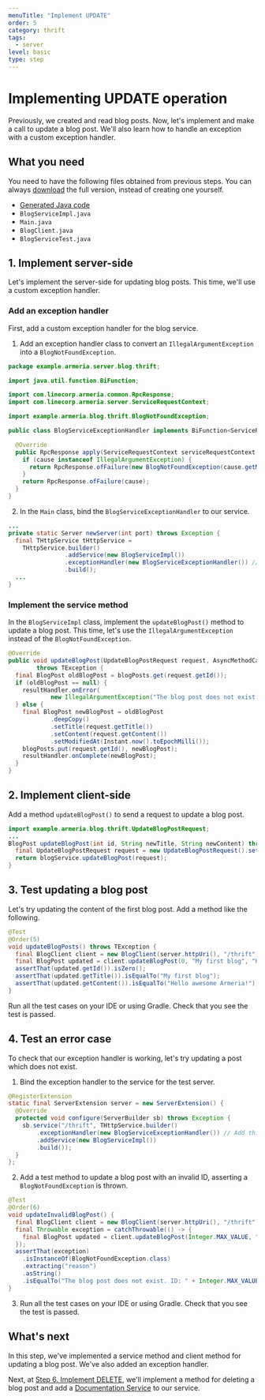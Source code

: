 ```yaml
---
menuTitle: "Implement UPDATE"
order: 5
category: thrift
tags:
  - server
level: basic
type: step
---
```


# Implementing UPDATE operation

Previously, we created and read blog posts.
Now, let's implement and make a call to update a blog post.
We'll also learn how to handle an exception with a custom exception handler.

<TutorialSteps current={5} />

## What you need

You need to have the following files obtained from previous steps.
You can always [download](https://github.com/line/armeria-examples/tree/main/tutorials/thrift) the full version, instead of creating one yourself.

- [Generated Java code](/tutorials/thrift/blog/define-service#3-compile-the-thrift-file)
- `BlogServiceImpl.java`
- `Main.java`
- `BlogClient.java`
- `BlogServiceTest.java`

## 1. Implement server-side

Let's implement the server-side for updating blog posts.
This time, we'll use a custom exception handler.

### Add an exception handler

First, add a custom exception handler for the blog service.

1. Add an exception handler class to convert an `IllegalArgumentException` into a `BlogNotFoundException`.
  ```java filename=BlogServiceExceptionHandler.java
  package example.armeria.server.blog.thrift;

  import java.util.function.BiFunction;

  import com.linecorp.armeria.common.RpcResponse;
  import com.linecorp.armeria.server.ServiceRequestContext;

  import example.armeria.blog.thrift.BlogNotFoundException;

  public class BlogServiceExceptionHandler implements BiFunction<ServiceRequestContext, Throwable, RpcResponse> {

    @Override
    public RpcResponse apply(ServiceRequestContext serviceRequestContext, Throwable cause) {
      if (cause instanceof IllegalArgumentException) {
        return RpcResponse.ofFailure(new BlogNotFoundException(cause.getMessage()));
      }
      return RpcResponse.ofFailure(cause);
    }
  }
  ```
2. In the `Main` class, bind the `BlogServiceExceptionHandler` to our service.
  ```java filename=Main.java
  ...
  private static Server newServer(int port) throws Exception {
    final THttpService tHttpService =
      THttpService.builder()
                  .addService(new BlogServiceImpl())
                  .exceptionHandler(new BlogServiceExceptionHandler()) // Add this
                  .build();
    ...
  }
  ```

### Implement the service method

In the `BlogServiceImpl` class, implement the `updateBlogPost()` method to update a blog post.
This time, let's use the `IllegalArgumentException` instead of the `BlogNotFoundException`.

```java filename=BlogServiceImpl.java
@Override
public void updateBlogPost(UpdateBlogPostRequest request, AsyncMethodCallback<BlogPost> resultHandler)
        throws TException {
  final BlogPost oldBlogPost = blogPosts.get(request.getId());
  if (oldBlogPost == null) {
    resultHandler.onError(
            new IllegalArgumentException("The blog post does not exist. ID: " + request.getId()));
  } else {
    final BlogPost newBlogPost = oldBlogPost
            .deepCopy()
            .setTitle(request.getTitle())
            .setContent(request.getContent())
            .setModifiedAt(Instant.now().toEpochMilli());
    blogPosts.put(request.getId(), newBlogPost);
    resultHandler.onComplete(newBlogPost);
  }
}
```

## 2. Implement client-side

Add a method `updateBlogPost()` to send a request to update a blog post.

```java filename=BlogClient.java
import example.armeria.blog.thrift.UpdateBlogPostRequest;
...
BlogPost updateBlogPost(int id, String newTitle, String newContent) throws TException {
  final UpdateBlogPostRequest request = new UpdateBlogPostRequest().setId(id).setTitle(newTitle).setContent(newContent);
  return blogService.updateBlogPost(request);
}
```

## 3. Test updating a blog post

Let's try updating the content of the first blog post.
Add a method like the following.

```java filename=BlogServiceTest.java
@Test
@Order(5)
void updateBlogPosts() throws TException {
  final BlogClient client = new BlogClient(server.httpUri(), "/thrift");
  final BlogPost updated = client.updateBlogPost(0, "My first blog", "Hello awesome Armeria!");
  assertThat(updated.getId()).isZero();
  assertThat(updated.getTitle()).isEqualTo("My first blog");
  assertThat(updated.getContent()).isEqualTo("Hello awesome Armeria!");
}
```

Run all the test cases on your IDE or using Gradle.
Check that you see the test is passed.

## 4. Test an error case

To check that our exception handler is working, let's try updating a post which does not exist.

1. Bind the exception handler to the service for the test server.
  ```java filename=BlogServiceTest.java
  @RegisterExtension
  static final ServerExtension server = new ServerExtension() {
    @Override
    protected void configure(ServerBuilder sb) throws Exception {
      sb.service("/thrift", THttpService.builder()
          .exceptionHandler(new BlogServiceExceptionHandler()) // Add this
          .addService(new BlogServiceImpl())
          .build());
    }
  };
  ```
2. Add a test method to update a blog post with an invalid ID, asserting a `BlogNotFoundException` is thrown.
  ```java filename=BlogServiceTest.java
  @Test
  @Order(6)
  void updateInvalidBlogPost() {
    final BlogClient client = new BlogClient(server.httpUri(), "/thrift");
    final Throwable exception = catchThrowable(() -> {
      final BlogPost updated = client.updateBlogPost(Integer.MAX_VALUE, "My first blog", "Hello awesome Armeria!");
    });
    assertThat(exception)
      .isInstanceOf(BlogNotFoundException.class)
      .extracting("reason")
      .asString()
      .isEqualTo("The blog post does not exist. ID: " + Integer.MAX_VALUE);
  }
  ```
3. Run all the test cases on your IDE or using Gradle.
  Check that you see the test is passed.

## What's next

In this step, we've implemented a service method and client method for updating a blog post.
We've also added an exception handler.

Next, at [Step 6. Implement DELETE](/tutorials/thrift/blog/implement-delete), we'll implement a method
for deleting a blog post and add a [Documentation Service](/docs/server-docservice) to our service.

<TutorialSteps current={5} />
